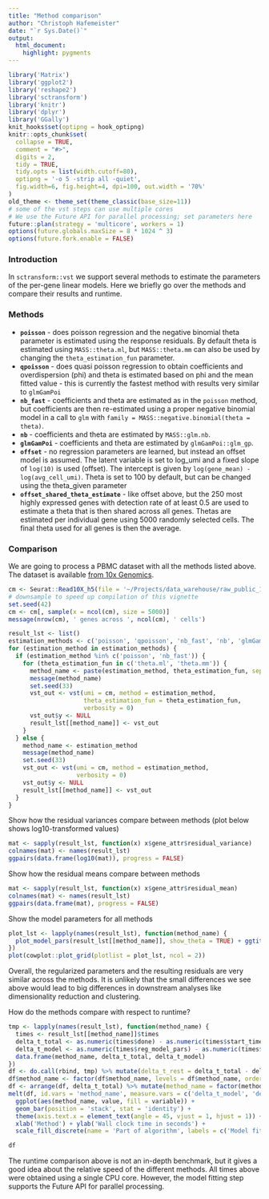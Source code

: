 ```yaml
---
title: "Method comparison"
author: "Christoph Hafemeister"
date: "`r Sys.Date()`"
output: 
  html_document:
    highlight: pygments
---
```


```r
library('Matrix')
library('ggplot2')
library('reshape2')
library('sctransform')
library('knitr')
library('dplyr')
library('GGally')
knit_hooks$set(optipng = hook_optipng)
knitr::opts_chunk$set(
  collapse = TRUE,
  comment = "#>",
  digits = 2,
  tidy = TRUE,
  tidy.opts = list(width.cutoff=80),
  optipng = '-o 5 -strip all -quiet',
  fig.width=6, fig.height=4, dpi=100, out.width = '70%'
)
old_theme <- theme_set(theme_classic(base_size=11))
# some of the vst steps can use multiple cores
# We use the Future API for parallel processing; set parameters here
future::plan(strategy = 'multicore', workers = 1)
options(future.globals.maxSize = 8 * 1024 ^ 3)
options(future.fork.enable = FALSE)
```

### Introduction

In `sctransform::vst` we support several methods to estimate the parameters of the per-gene linear models. Here we briefly go over the methods and compare their results and runtime.

### Methods

* **`poisson`** - does poisson regression and the negative binomial theta parameter is estimated using the response residuals. By default theta is estimated using `MASS::theta.ml`, but `MASS::theta.mm` can also be used by changing the `theta_estimation_fun` parameter.
* **`qpoisson`** - does quasi poisson regression to obtain coefficients and overdispersion (phi) and theta is estimated based on phi and the mean fitted value - this is currently the fastest method with results very similar to `glmGamPoi`
* **`nb_fast`** - coefficients and theta are estimated as in the `poisson` method, but coefficients are then re-estimated using a proper negative binomial model in a call to `glm` with `family = MASS::negative.binomial(theta = theta)`.
* **`nb`** - coefficients and theta are estimated by `MASS::glm.nb`.
* **`glmGamPoi`** - coefficients and theta are estimated by `glmGamPoi::glm_gp`.
* **`offset`** - no regression parameters are learned, but instead an offset model is assumed. The latent variable is set to log_umi and a fixed slope of `log(10)` is used (offset). The intercept is given by `log(gene_mean) - log(avg_cell_umi)`. Theta is set to 100 by default, but can be changed using the theta_given parameter
* **`offset_shared_theta_estimate`** - like offset above, but the 250 most highly expressed genes with detection rate of at least 0.5 are used to estimate a theta that is then shared across all genes. Thetas are estimated per individual gene using 5000 randomly selected cells. The final theta used for all genes is then the average.

### Comparison

We are going to process a PBMC dataset with all the methods listed above. The dataset is available [from 10x Genomics](https://support.10xgenomics.com/single-cell-gene-expression/datasets/3.0.0/pbmc_10k_v3).

```r
cm <- Seurat::Read10X_h5(file = '~/Projects/data_warehouse/raw_public_10x/pbmc_10k_v3_filtered_feature_bc_matrix.h5')
# downsample to speed up compilation of this vignette
set.seed(42)
cm <- cm[, sample(x = ncol(cm), size = 5000)]
message(nrow(cm), ' genes across ', ncol(cm), ' cells')
```

```r
result_lst <- list()
estimation_methods <- c('poisson', 'qpoisson', 'nb_fast', 'nb', 'glmGamPoi', 'offset', 'offset_shared_theta_estimate')
for (estimation_method in estimation_methods) {
  if (estimation_method %in% c('poisson', 'nb_fast')) {
    for (theta_estimation_fun in c('theta.ml', 'theta.mm')) {
      method_name <- paste(estimation_method, theta_estimation_fun, sep = '-')
      message(method_name)
      set.seed(33)
      vst_out <- vst(umi = cm, method = estimation_method, 
                     theta_estimation_fun = theta_estimation_fun, 
                     verbosity = 0)
      vst_out$y <- NULL
      result_lst[[method_name]] <- vst_out
    }
  } else {
    method_name <- estimation_method
    message(method_name)
    set.seed(33)
    vst_out <- vst(umi = cm, method = estimation_method, 
                   verbosity = 0)
    vst_out$y <- NULL
    result_lst[[method_name]] <- vst_out
  }
}
```

Show how the residual variances compare between methods (plot below shows log10-transformed values)

```r
mat <- sapply(result_lst, function(x) x$gene_attr$residual_variance)
colnames(mat) <- names(result_lst)
ggpairs(data.frame(log10(mat)), progress = FALSE)
```

Show how the residual means compare between methods

```r
mat <- sapply(result_lst, function(x) x$gene_attr$residual_mean)
colnames(mat) <- names(result_lst)
ggpairs(data.frame(mat), progress = FALSE)
```



Show the model parameters for all methods

```r
plot_lst <- lapply(names(result_lst), function(method_name) {
  plot_model_pars(result_lst[[method_name]], show_theta = TRUE) + ggtitle(method_name)
})
plot(cowplot::plot_grid(plotlist = plot_lst, ncol = 2))
```

Overall, the regularized parameters and the resulting residuals are very similar across the methods. It is unlikely that the small differences we see above would lead to big differences in downstream analyses like dimensionality reduction and clustering.

How do the methods compare with respect to runtime?

```r
tmp <- lapply(names(result_lst), function(method_name) {
  times <- result_lst[[method_name]]$times
  delta_t_total <- as.numeric(times$done) - as.numeric(times$start_time)
  delta_t_model <- as.numeric(times$reg_model_pars) - as.numeric(times$get_model_pars)
  data.frame(method_name, delta_t_total, delta_t_model)
})
df <- do.call(rbind, tmp) %>% mutate(delta_t_rest = delta_t_total - delta_t_model)
df$method_name <- factor(df$method_name, levels = df$method_name, ordered = TRUE)
df <- arrange(df, delta_t_total) %>% mutate(method_name = factor(method_name, unique(method_name)))
melt(df, id.vars = 'method_name', measure.vars = c('delta_t_model', 'delta_t_rest')) %>%
  ggplot(aes(method_name, value, fill = variable)) +
  geom_bar(position = 'stack', stat = 'identity') +
  theme(axis.text.x = element_text(angle = 45, vjust = 1, hjust = 1)) +
  xlab('Method') + ylab('Wall clock time in seconds') +
  scale_fill_discrete(name = 'Part of algorithm', labels = c('Model fitting', 'Rest'))
```

```r
df
```

The runtime comparison above is not an in-depth benchmark, but it gives a good idea about the relative speed of the different methods. All times above were obtained using a single CPU core. However, the model fitting step supports the Future API for parallel processing.
